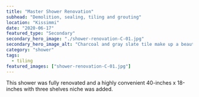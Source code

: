 ```yaml
---
title: "Master Shower Renovation"
subhead: "Demolition, sealing, tiling and grouting"
location: "Kissimmi"
date: "2020-06-17"
featured_type: "Secondary"
secondary_hero_image: "./shower-renovation-C-01.jpg"
secondary_hero_image_alt: "Charcoal and gray slate tile make up a beautiful renovated shower"
category: "shower"
tags:
  - tiling
featured_images: ["shower-renovation-C-01.jpg"]
---
```


This shower was fully renovated and a highly convenient 40-inches x 18-inches with three shelves niche was added.
